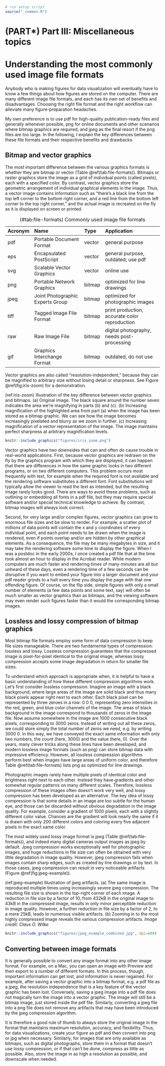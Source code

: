 ```r
# run setup script
source("_common.R")
```

# (PART\*) Part III: Miscellaneous topics {-}

# Understanding the most commonly used image file formats {#image-file-formats}

Anybody who is making figures for data visualization will eventually have to know a few things about how figures are stored on the computer. There are many different image file formats, and each has its own set of benefits and disadvantages. Choosing the right file format and the right workflow can alleviate many figure-preparation headaches. 

My own preference is to use pdf for high-quality publication-ready files and generally whenever possible, png for online documents and other scenarios where bitmap graphics are required, and jpeg as the final resort if the png files are too large. In the following, I explain the key differences between these file formats and their respective benefits and drawbacks.

## Bitmap and vector graphics

The most important difference between the various graphics formats is whether they are bitmap or vector (Table \@ref(tab:file-formats)). Bitmaps or raster graphics store the image as a grid of individual points (called pixels), each with a specified color. By contrast, vector graphics store the geometric arrangement of individual graphical elements in the image. Thus, a vector image contains information such as "there's a black line from the top left corner to the bottom right corner, and a red line from the bottom left corner to the top right corner," and the actual image is recreated on the fly as it is displayed on screen or printed.

Table: (\#tab:file-formats) Commonly used image file formats

Acronym   Name                              Type         Application
--------- --------------------------------- ------------ ------------------------
pdf       Portable Document Format          vector       general purpose
eps       Encapsulated PostScript           vector       general purpose, outdated; use pdf
svg       Scalable Vector Graphics          vector       online use
png       Portable Network Graphics         bitmap       optimized for line drawings
jpeg      Joint Photographic Experts Group  bitmap       optimized for photographic images
tiff      Tagged Image File Format          bitmap       print production, accurate color reproduction
raw       Raw Image File                    bitmap       digital photography, needs post-processing
gif       Graphics Interchange Format       bitmap       outdated, do not use

Vector graphics are also called "resolution-independent," because they can be magnified to arbitrary size without losing detail or sharpness. See Figure \@ref(fig:iris-zoom) for a demonstration.


(ref:iris-zoom) Illustration of the key difference between vector graphics and bitmaps. (a) Original image. The black square around the number seven indicates the area we're magnifying in parts (b) and (c). (b) Increasing magnification of the highlighted area from part (a) when the image has been stored as a bitmap graphic. We can see how the image becomes increasingly pixelated and blurry as we zoom in further. (c) Increasing magnification of a vector representation of the image. The image maintains perfect sharpness at arbitrary magnification levels.

```r
knitr::include_graphics("figures/iris_zoom.png")
```

Vector graphics have two downsides that can and often do cause trouble in real-world applications. First, because vector graphics are redrawn on the fly by the graphics program with which they are displayed, it can happen that there are differences in how the same graphic looks in two different programs, or on two different computers. This problem occurs most frequently with text, for example when the required font is not available and the rendering software substitutes a different font. Font substitutions will typically allow the viewer to read the text as intended, but the resulting image rarely looks good. There are ways to avoid these problems, such as outlining or embedding all fonts in a pdf file, but they may require special software and/or special technical knowledge to achieve. By contrast, bitmap images will always look correct.

Second, for very large and/or complex figures, vector graphics can grow to enormous file sizes and be slow to render. For example, a scatter plot of millions of data points will contain the x and y coordinates of every individual point, and each point needs to be drawn when the image is rendered, even if points overlap and/or are hidden by other graphical elements. As a consequence, the file may be many megabytes in size, and it may take the rendering software some time to display the figure. When I was a postdoc in the early 2000s, I once created a pdf file that at the time took almost an hour to display in the Acrobat reader. While modern computers are much faster and rendering times of many minutes are all but unheard of these days, even a rendering time of a few seconds can be disruptive if you want to embed your figure into a larger document and your pdf reader grinds to a halt every time you display the page with that one offending figure. Of course, on the flip side, simple figures with only a small number of elements (a few data points and some text, say) will often be much smaller as vector graphics than as bitmaps, and the viewing software may even render such figures faster than it would the corresponding bitmap images.

## Lossless and lossy compression of bitmap graphics

Most bitmap file formats employ some form of data compression to keep file sizes manageable. There are two fundamental types of compression: lossless and lossy. Lossless compression guarantees that the compressed image is pixel-for-pixel identical to the original image, whereas lossy compression accepts some image degradation in return for smaller file sizes.

To understand which approach is appropriate when, it is helpful to have a basic understanding of how these different compression algorithms work. Let's first consider lossless compression. Imagine an image with a black background, where large areas of the image are solid black and thus many black pixels appear right next to each other. Each black pixel can be represented by three zeroes in a row: 0 0 0, representing zero intensities in the red, green, and blue color channels of the image. The areas of black background in the image correspond to thousands of zeros in the image file. Now assume somewhere in the image are 1000 consecutive black pixels, corresponding to 3000 zeros. Instead of writing out all these zeros, we could store simply the total number of zeros we need, e.g. by writing 3000 0. In this way, we have conveyed the exact same information with only two numbers, the count (here, 3000) and the value (here, 0). Over the years, many clever tricks along these lines have been developed, and modern lossless image formats (such as png) can store bitmap data with impressive efficiency. However, all lossless compression algorithms perform best when images have large areas of uniform color, and therefore Table \@ref(tab:file-formats) lists png as optimized for line drawings.

Photographic images rarely have multiple pixels of identical color and brightness right next to each other. Instead they have gradients and other somewhat regular patterns on many different scales. Therefore, lossless compression of these images often doesn't work very well, and lossy compression has been developed as an alternative. The key idea of lossy compression is that some details in an image are too subtle for the human eye, and those can be discarded without obvious degradation in the image quality. For example, consider a gradient of 1000 pixels, each with a slightly different color value. Chances are the gradient will look nearly the same if it is drawn with only 200 different colors and coloring every five adjacent pixels in the exact same color.

The most widely used lossy image format is jpeg (Table \@ref(tab:file-formats)), and indeed many digital cameras output images as jpeg by default. Jpeg compression works exceptionally well for photographic images, and huge reductions in file size can often be obtained with very little degradation in image quality. However, jpeg compression fails when images contain sharp edges, such as created by line drawings or by text. In those cases, jpeg compression can result in very noticeable artifacts (Figure \@ref(fig:jpeg-example)). 


(ref:jpeg-example) Illustration of jpeg artifacts. (a) The same image is reproduced multiple times using increasingly severe jpeg compression. The resulting file size is shown in the top-right corner of each image. A reduction in file size by a factor of 10, from 432kB in the original image to 43kB in the compressed image, results in only minor perceptible reduction in image quality. However, a further reduction in file size by a factor of 2, to a mere 25kB, leads to numerous visible artifacts. (b) Zooming in to the most highly compressed image reveals the various compression artifacts. *Image credit: Claus O. Wilke* 

```r
knitr::include_graphics("figures/jpeg_example_combined.jpg", dpi=600)
```


## Converting between image formats

It is generally possible to convert any image format into any other image format. For example, on a Mac, you can open an image with Preview and then export to a number of different formats. In this process, though, important information can get lost, and information is never regained. For example, after saving a vector graphic into a bitmap format, e.g. a pdf file as a jpeg, the resolution independence that is a key feature of the vector graphic has been lost. Conversely, saving a jpeg image into a pdf file does not magically turn the image into a vector graphic. The image will still be a bitmap image, just stored inside the pdf file. Similarly, converting a jpeg file into a png file does not remove any artifacts that may have been introduced by the jpeg compression algorithm.

It is therefore a good rule of thumb to always store the original image in the format that maintains maximum resolution, accuracy, and flexibility. Thus, for data visualizations, create your figure as pdf and then convert into png or jpg when necessary. Similarly, for images that are only available as bitmaps, such as digital photographs, store them in a format that doesn't use lossy compression, or if that can't be done, compress as little as possible. Also, store the image in as high a resolution as possible, and downscale when needed.  

